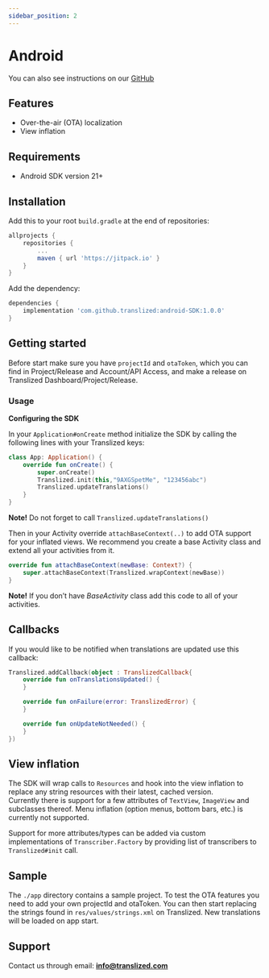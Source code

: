 ```yaml
---
sidebar_position: 2
---
```


# Android

You can also see instructions on our [GitHub](https://github.com/translized/android-SDK)

## Features

- Over-the-air (OTA) localization
- View inflation

## Requirements

- Android SDK version 21+

## Installation

Add this to your root `build.gradle` at the end of repositories:

```groovy
allprojects {
    repositories {
        ...
        maven { url 'https://jitpack.io' }
    }
}
```

Add the dependency:

```groovy
dependencies {
    implementation 'com.github.translized:android-SDK:1.0.0'
}
```

## Getting started

Before start make sure you have `projectId` and `otaToken`, which you can find in Project/Release and Account/API Access, and make a release on Translized Dashboard/Project/Release.

### Usage

**Configuring the SDK**

In your `Application#onCreate` method initialize the SDK by calling the following lines with your Translized keys:

```kotlin
class App: Application() {
    override fun onCreate() {
        super.onCreate()
        Translized.init(this,"9AXGSpetMe", "123456abc")
        Translized.updateTranslations()
    }
}
```

**Note!** Do not forget to call `Translized.updateTranslations()`

Then in your Activity override `attachBaseContext(..)` to add OTA support for your inflated views.
We recommend you create a base Activity class and extend all your activities from it.

```kotlin
override fun attachBaseContext(newBase: Context?) {
    super.attachBaseContext(Translized.wrapContext(newBase))
}
```

**Note!** If you don’t have _BaseActivity_ class add this code to all of your activities.

## Callbacks

If you would like to be notified when translations are updated use this callback:

```kotlin
Translized.addCallback(object : TranslizedCallback{
    override fun onTranslationsUpdated() {
    }

    override fun onFailure(error: TranslizedError) {
    }

    override fun onUpdateNotNeeded() {
    }
})
```

## View inflation

The SDK will wrap calls to `Resources` and hook into the view inflation to replace any string resources with their latest, cached version.  
Currently there is support for a few attributes of `TextView`, `ImageView` and subclasses thereof.
Menu inflation (option menus, bottom bars, etc.) is currently not supported.

Support for more attributes/types can be added via custom implementations of `Transcriber.Factory` by providing list of transcribers to `Translized#init` call.

## Sample

The `./app` directory contains a sample project. To test the OTA features you need to add your own projectId and otaToken.
You can then start replacing the strings found in `res/values/strings.xml` on Translized. New translations will be loaded on app start.

## Support

Contact us through email: **info@translized.com**
